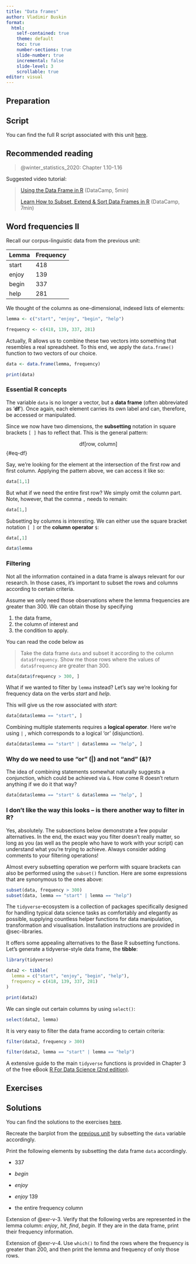```yaml
---
title: "Data frames"
author: Vladimir Buskin
format:
  html:
    self-contained: true
    theme: default
    toc: true
    number-sections: true
    slide-number: true
    incremental: false
    slide-level: 3
    scrollable: true
editor: visual
---
```


## Preparation

::: callout-tip
## Script

You can find the full R script associated with this unit
[here](https://osf.io/xh962).
:::

## Recommended reading

> @winter_statistics_2020: Chapter 1.10-1.16

Suggested video tutorial:

> [Using the Data Frame in
> R](https://www.youtube.com/watch?v=9f2g7RN5N0I) (DataCamp, 5min)
>
> [Learn How to Subset, Extend & Sort Data Frames in
> R](https://www.youtube.com/watch?v=Nh6tSD4i4qs) (DataCamp, 7min)

## Word frequencies II

Recall our corpus-linguistic data from the previous unit:

| Lemma | Frequency |
|-------|-----------|
| start | 418       |
| enjoy | 139       |
| begin | 337       |
| help  | 281       |

We thought of the columns as one-dimensional, indexed lists of elements:

```r
lemma <- c("start", "enjoy", "begin", "help")

frequency <- c(418, 139, 337, 281)
```

Actually, R allows us to combine these two vectors into something that
resembles a real spreadsheet. To this end, we apply the `data.frame()`
function to two vectors of our choice.

```r
data <- data.frame(lemma, frequency)

print(data)
```

### Essential R concepts {#sec-df}

The variable `data` is no longer a vector, but a **data frame** (often
abbreviated as '**df**'). Once again, each element carries its own label and
can, therefore, be accessed or manipulated.

Since we now have two dimensions, the **subsetting** notation in square
brackets `[ ]` has to reflect that. This is the general pattern:

$$ \text{df[row, column]}
$$ {#eq-df}

Say, we're looking for the element at the intersection of the first row
and first column. Applying the pattern above, we can access it like so:

```r
data[1,1]
```

But what if we need the entire first row? We simply omit the column
part. Note, however, that the comma `,` needs to remain:

```r
data[1,]
```

Subsetting by columns is interesting. We can either use the square
bracket notation `[ ]` or the **column operator** `$`:

```r
data[,1]

data$lemma
```

### Filtering

Not all the information contained in a data frame is always relevant for
our research. In those cases, it's important to subset the rows and
columns according to certain criteria.

Assume we only need those observations where the lemma frequencies are
greater than 300. We can obtain those by specifying

1.  the data frame,
2.  the column of interest and
3.  the condition to apply.

You can read the code below as

> Take the data frame `data` and subset it according to the column
> `data$frequency`. Show me those rows where the values of
> `data$frequency` are greater than 300.

```r
data[data$frequency > 300, ]
```

What if we wanted to filter by `lemma` instead? Let's say we're looking
for frequency data on the verbs *start* and *help*.

This will give us the row associated with *start*:

```r
data[data$lemma == "start", ]
```

Combining multiple statements requires a **logical operator**. Here
we're using `|` , which corresponds to a logical 'or' (disjunction).

```r
data[data$lemma == "start" | data$lemma == "help", ]
```

::: callout-caution
### Why do we need to use "or" (\|) and not "and" (&)?

The idea of combining statements somewhat naturally suggests a
conjunction, which could be achieved via `&`. How come R doesn't return
anything if we do it that way?

```r
data[data$lemma == "start" & data$lemma == "help", ]
```
:::

### I don't like the way this looks – is there another way to filter in R?

Yes, absolutely. The subsections below demonstrate a few popular
alternatives. In the end, the exact way you filter doesn't really
matter, so long as you (as well as the people who have to work with your
script) can understand what you're trying to achieve. Always consider
adding comments to your filtering operations!


::: {.callout-note title="`subset()`" collapse="true"}

Almost every subsetting operation we perform with square brackets can
also be performed using the `subset()` function. Here are some
expressions that are synonymous to the ones above:

```r
subset(data, frequency > 300)
subset(data, lemma == "start" | lemma == "help")
```
:::

::: {.callout-note title="`tidyverse`" collapse="true"}

The `tidyverse`-ecosystem is a collection of packages specifically
designed for handling typical data science tasks as comfortably and
elegantly as possible, supplying countless helper functions for data
manipulation, transformation and visualisation. Installation
instructions are provided in @sec-libraries.

It offers some appealing alternatives to the Base R subsetting
functions. Let's generate a tidyverse-style data frame, the **tibble**:

```r
library(tidyverse)

data2 <- tibble(
  lemma = c("start", "enjoy", "begin", "help"),
  frequency = c(418, 139, 337, 281)
)

print(data2)
```

We can single out certain columns by using `select()`:

```r
select(data2, lemma)
```

It is very easy to filter the data frame according to certain criteria:

```r
filter(data2, frequency > 300)

filter(data2, lemma == "start" | lemma == "help")

```

A extensive guide to the main `tidyverse` functions is provided in
Chapter 3 of the free eBook [R For Data Science (2nd
edition)](https://r4ds.hadley.nz).

:::

## Exercises

::: callout-tip
## Solutions

You can find the solutions to the exercises
[here](https://osf.io/vpjfu).
:::

::: {#exr-df-1}
Recreate the barplot from the [previous unit](Vectors_Factors.qmd) by subsetting the `data`
variable accordingly.
:::

::: {#exr-df-2}
Print the following elements by subsetting the data frame `data`
accordingly.

-   337

-   *begin*

-   *enjoy*

-   *enjoy* 139

-   the entire frequency column
:::

::: {#exr-df-3}
Extension of @exr-v-3. Verify that the following verbs are represented
in the lemma column: *enjoy*, *hit*, *find*, *begin*. If they are in the
data frame, print their frequency information.
:::

::: {#exr-df-4}
Extension of @exr-v-4. Use `which()` to find the rows where the
frequency is greater than 200, and then print the lemma and frequency of
only those rows.
:::
